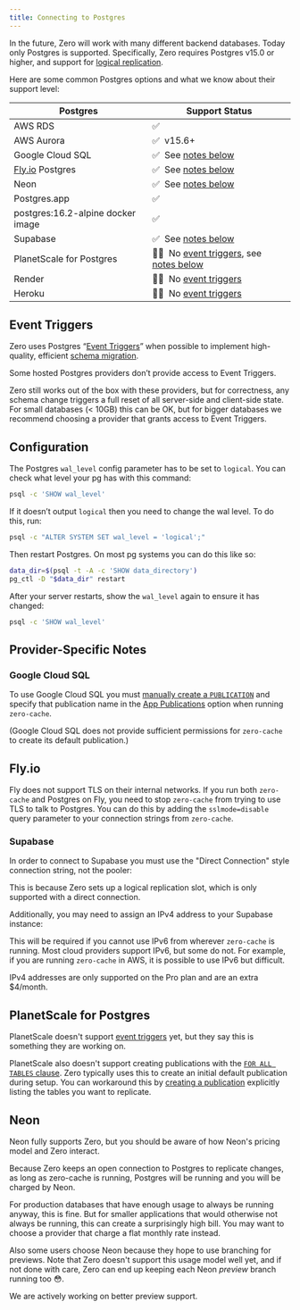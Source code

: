 ```yaml
---
title: Connecting to Postgres
---
```


In the future, Zero will work with many different backend databases. Today only Postgres is supported. Specifically, Zero requires Postgres v15.0 or higher, and support for [logical replication](https://www.postgresql.org/docs/current/logical-replication.html).

Here are some common Postgres options and what we know about their support level:

| Postgres                          | Support Status                                                                                                |
| --------------------------------- | ------------------------------------------------------------------------------------------------------------- |
| AWS RDS                           | ✅ |
| AWS Aurora                        | ✅&nbsp;&nbsp;v15.6+ |
| Google Cloud SQL                  | ✅&nbsp;&nbsp;See [notes below](#google-cloud-sql) |
| [Fly.io](http://Fly.io) Postgres  | ✅&nbsp;&nbsp;See [notes below](#flyio) |
| Neon                              | ✅&nbsp;&nbsp;See [notes below](#neon) |
| Postgres.app                      | ✅ |
| postgres:16.2-alpine docker image | ✅ |
| Supabase                          | ✅&nbsp;&nbsp;See [notes below](#supabase) |
| PlanetScale for Postgres | 🤷‍♂️&nbsp;&nbsp;No [event triggers](#event-triggers), see [notes below](#planetscale-for-postgres) |
| Render                            | 🤷‍♂️&nbsp;&nbsp;No [event triggers](#event-triggers) |
| Heroku                            | 🤷‍♂️&nbsp;&nbsp;No [event triggers](#event-triggers) |

## Event Triggers

Zero uses Postgres “[Event Triggers](https://www.postgresql.org/docs/current/sql-createeventtrigger.html)” when possible to implement high-quality, efficient [schema migration](zero-schema/#migrations).

Some hosted Postgres providers don’t provide access to Event Triggers.

Zero still works out of the box with these providers, but for correctness, any schema change triggers a full reset of all server-side and client-side state. For small databases (< 10GB) this can be OK, but for bigger databases we recommend choosing a provider that grants access to Event Triggers.

## Configuration

The Postgres `wal_level` config parameter has to be set to `logical`. You can check what level your pg has with this command:

```bash
psql -c 'SHOW wal_level'
```

If it doesn’t output `logical` then you need to change the wal level. To do this, run:

```bash
psql -c "ALTER SYSTEM SET wal_level = 'logical';"
```

Then restart Postgres. On most pg systems you can do this like so:

```bash
data_dir=$(psql -t -A -c 'SHOW data_directory')
pg_ctl -D "$data_dir" restart
```

After your server restarts, show the `wal_level` again to ensure it has changed:

```bash
psql -c 'SHOW wal_level'
```

## Provider-Specific Notes

### Google Cloud SQL

To use Google Cloud SQL you must [manually create a `PUBLICATION`](/docs/postgres-support#limiting-replication)
and specify that publication name in the [App Publications](/docs/zero-cache-config#app-publications)
option when running `zero-cache`.

(Google Cloud SQL does not provide sufficient permissions for `zero-cache` to create its default publication.)

## Fly.io

Fly does not support TLS on their internal networks. If you run both `zero-cache` and Postgres on Fly, you need
to stop `zero-cache` from trying to use TLS to talk to Postgres. You can do this by adding the `sslmode=disable`
query parameter to your connection strings from `zero-cache`.

### Supabase

In order to connect to Supabase you must use the "Direct Connection" style connection string, not the pooler:

<ImageLightbox
  src="/images/connecting-to-postgres/direct.png"
  caption='Use the "Direct Connection" option to connect zero-cache to your Supabase database.'
/>

This is because Zero sets up a logical replication slot, which is only supported with a direct connection.

Additionally, you may need to assign an IPv4 address to your Supabase instance:

<ImageLightbox
  src="/images/connecting-to-postgres/ipv4.png"
  caption="Assign an IPv4 address if you have trouble connecting from residential internet."
/>

This will be required if you
cannot use IPv6 from wherever `zero-cache` is running. Most cloud providers
support IPv6, but some do not. For example, if you are running `zero-cache` in AWS, it is possible to use IPv6 but
difficult.

IPv4 addresses are only supported on the Pro plan and are an extra $4/month.

## PlanetScale for Postgres

PlanetScale doesn't support [event triggers](#event-triggers) yet, but they say this is something they are working on.

PlanetScale also doesn't support creating publications with the [`FOR ALL TABLES` clause](https://www.postgresql.org/docs/current/sql-createpublication.html). Zero typically uses this to create an initial default publication during setup. You can workaround this by [creating a publication](postgres-support#limiting-replication) explicitly listing the tables you want to replicate.

## Neon

Neon fully supports Zero, but you should be aware of how Neon's pricing model and Zero interact.

Because Zero keeps an open connection to Postgres to replicate changes, as long as zero-cache is running, Postgres will be running and you will be charged by Neon.

For production databases that have enough usage to always be running anyway, this is fine. But for smaller applications that would otherwise not always be running, this can create a surprisingly high bill. You may want to choose a provider that charge a flat monthly rate instead.

Also some users choose Neon because they hope to use branching for previews. Note that Zero doesn't support this usage model well yet, and if not done with care, Zero can end up keeping each Neon *preview* branch running too 😳.

We are actively working on better preview support.